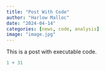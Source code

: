 ```yaml
---
title: "Post With Code"
author: "Harlow Malloc"
date: "2024-04-14"
categories: [news, code, analysis]
image: "image.jpg"
---
```


This is a post with executable code.

```r
1 + 31
```
